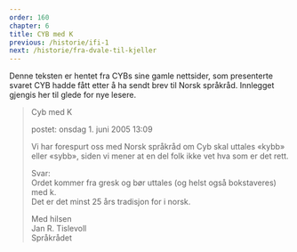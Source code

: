 ```yaml
---
order: 160
chapter: 6
title: CYB med K
previous: /historie/ifi-1
next: /historie/fra-dvale-til-kjeller
---
```


Denne teksten er hentet fra CYBs sine gamle nettsider, som presenterte svaret CYB hadde fått etter å ha sendt 
brev til Norsk språkråd. Innlegget gjengis her til glede for nye lesere.

> Cyb med K
>
> postet: onsdag 1. juni 2005 13:09
>
> Vi har forespurt oss med Norsk språkråd om Cyb skal uttales «kybb» eller «sybb», siden vi mener at en del folk 
> ikke vet hva som er det rett.
>
> Svar:<br />
> Ordet kommer fra gresk og bør uttales (og helst også bokstaveres) med k.<br />
> Det er det minst 25 års tradisjon for i norsk.
>
> Med hilsen<br />
> Jan R. Tislevoll<br />
> Språkrådet
